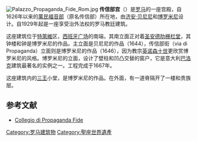[[File:Palazzo_Propaganda_Fide_Rom.jpg|thumb]]
'''传信部宫'''（{{lang-it|Palazzo di Propaganda Fide}}）是[[罗马|罗马]]的一座宫殿，自1626年以来的[[萬民福音部|萬民福音部]]（原名传信部）所在地，由[[济安·贝尼尼|济安·贝尼尼]]和[[博罗米尼|博罗米尼]]设计。自1929年起是一座享受治外法权的罗马教廷建筑。

这座建筑位于[[特雷维_(罗马)|特萊維]]区，[[西班牙广场|西班牙广场]]的南端，其南立面正对着[[树林圣安德肋圣殿|圣安德肋栅栏堂]]，其钟楼和钟是博罗米尼的作品。主立面是贝尼尼的作品（1644），传信部街（via di Propaganda）立面则是博罗米尼的作品（1646），因为教宗[[英诺森十世|英诺森十世]]更欣赏博罗米尼的风格。博罗米尼的立面，设计了壁柱和凹凸交替的窗户，它是意大利[[巴洛克|巴洛克]]建筑最著名的实例之一。工程完成于1667年。 

这座建筑内的[[東方三博士|三王]]小堂，是博罗米尼的作品。在外面，有一道脊隔开了一楼和贵族层。

==参考文献==
* [http://www.romeartlover.it/Vasi164a.htm Collegio di Propaganda Fide] {{Wayback|url=http://www.romeartlover.it/Vasi164a.htm |date=20200829124332 }}

{{coord|41|54|14.6|N|12|29|1.6|E|source:eswiki_region:IT|display=title}}
{{Italy-stub}}

{{罗马地标}}

{{DEFAULTSORT:Palazzo Di Propaganda Fide}}
[[Category:罗马建筑物|Category:罗马建筑物]]
[[Category:聖座世界遺產|Category:聖座世界遺產]]